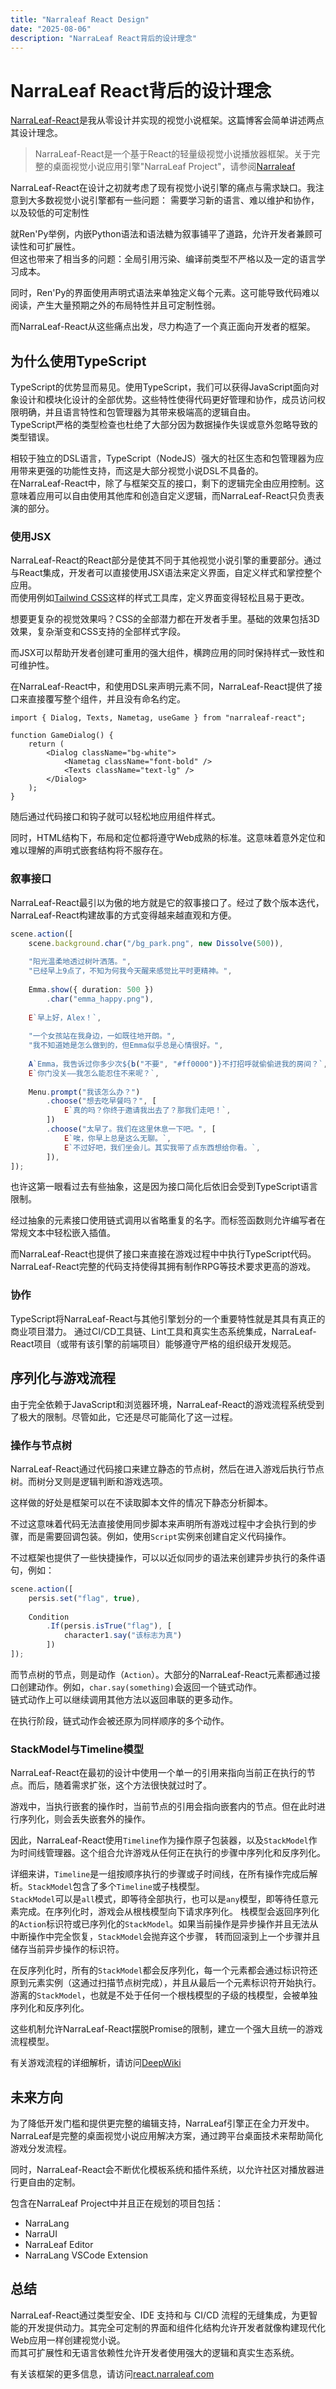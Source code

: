```yaml
---
title: "Narraleaf React Design"
date: "2025-08-06"
description: "NarraLeaf React背后的设计理念"
---
```


# NarraLeaf React背后的设计理念

[NarraLeaf-React](https://github.com/NarraLeaf/narraleaf-react)是我从零设计并实现的视觉小说框架。这篇博客会简单讲述两点其设计理念。

> NarraLeaf-React是一个基于React的轻量级视觉小说播放器框架。关于完整的桌面视觉小说应用引擎"NarraLeaf Project"，请参阅[Narraleaf](https://github.com/NarraLeaf/)

NarraLeaf-React在设计之初就考虑了现有视觉小说引擎的痛点与需求缺口。我注意到大多数视觉小说引擎都有一些问题：
需要学习新的语言、难以维护和协作，以及较低的可定制性

就Ren'Py举例，内嵌Python语法和语法糖为叙事铺平了道路，允许开发者兼顾可读性和可扩展性。  
但这也带来了相当多的问题：全局引用污染、编译前类型不严格以及一定的语言学习成本。

同时，Ren'Py的界面使用声明式语法来单独定义每个元素。这可能导致代码难以阅读，产生大量预期之外的布局特性并且可定制性弱。

而NarraLeaf-React从这些痛点出发，尽力构造了一个真正面向开发者的框架。

## 为什么使用TypeScript

TypeScript的优势显而易见。使用TypeScript，我们可以获得JavaScript面向对象设计和模块化设计的全部优势。这些特性使得代码更好管理和协作，成员访问权限明确，并且语言特性和包管理器为其带来极端高的逻辑自由。  
TypeScript严格的类型检查也杜绝了大部分因为数据操作失误或意外忽略导致的类型错误。

相较于独立的DSL语言，TypeScript（NodeJS）强大的社区生态和包管理器为应用带来更强的功能性支持，而这是大部分视觉小说DSL不具备的。  
在NarraLeaf-React中，除了与框架交互的接口，剩下的逻辑完全由应用控制。这意味着应用可以自由使用其他库和创造自定义逻辑，而NarraLeaf-React只负责表演的部分。

### 使用JSX

NarraLeaf-React的React部分是使其不同于其他视觉小说引擎的重要部分。通过与React集成，开发者可以直接使用JSX语法来定义界面，自定义样式和掌控整个应用。  
而使用例如[Tailwind CSS](https://tailwindcss.com/)这样的样式工具库，定义界面变得轻松且易于更改。  

想要更复杂的视觉效果吗？CSS的全部潜力都在开发者手里。基础的效果包括3D效果，复杂渐变和CSS支持的全部样式字段。

而JSX可以帮助开发者创建可重用的强大组件，横跨应用的同时保持样式一致性和可维护性。

在NarraLeaf-React中，和使用DSL来声明元素不同，NarraLeaf-React提供了接口来直接覆写整个组件，并且没有命名约定。

```tsx
import { Dialog, Texts, Nametag, useGame } from "narraleaf-react";

function GameDialog() {
    return (
        <Dialog className="bg-white">
            <Nametag className="font-bold" />
            <Texts className="text-lg" />
        </Dialog>
    );
}
```

随后通过代码接口和钩子就可以轻松地应用组件样式。

同时，HTML结构下，布局和定位都将遵守Web成熟的标准。这意味着意外定位和难以理解的声明式嵌套结构将不服存在。

### 叙事接口

NarraLeaf-React最引以为傲的地方就是它的叙事接口了。经过了数个版本迭代，NarraLeaf-React构建故事的方式变得越来越直观和方便。

```typescript
scene.action([
    scene.background.char("/bg_park.png", new Dissolve(500)),
    
    "阳光温柔地透过树叶洒落。",
    "已经早上9点了，不知为何我今天醒来感觉比平时更精神。",
    
    Emma.show({ duration: 500 })
        .char("emma_happy.png"),
    
    E`早上好，Alex！`,
    
    "一个女孩站在我身边，一如既往地开朗。",
    "我不知道她是怎么做到的，但Emma似乎总是心情很好。",
    
    A`Emma，我告诉过你多少次${b("不要", "#ff0000")}不打招呼就偷偷进我的房间？`,
    E`你门没关——我怎么能忍住不来呢？`,
    
    Menu.prompt("我该怎么办？")
        .choose("想去吃早餐吗？", [
            E`真的吗？你终于邀请我出去了？那我们走吧！`,
        ])
        .choose("太早了。我们在这里休息一下吧。", [
            E`唉，你早上总是这么无聊。`,
            E`不过好吧，我们坐会儿。其实我带了点东西想给你看。`,
        ]),
]);
```

也许这第一眼看过去有些抽象，这是因为接口简化后依旧会受到TypeScript语言限制。

经过抽象的元素接口使用链式调用以省略重复的名字。而标签函数则允许编写者在常规文本中轻松嵌入插值。

而NarraLeaf-React也提供了接口来直接在游戏过程中中执行TypeScript代码。  
NarraLeaf-React完整的代码支持使得其拥有制作RPG等技术要求更高的游戏。

### 协作

TypeScript将NarraLeaf-React与其他引擎划分的一个重要特性就是其具有真正的商业项目潜力。
通过CI/CD工具链、Lint工具和真实生态系统集成，NarraLeaf-React项目（或带有该引擎的前端项目）能够遵守严格的组织级开发规范。

## 序列化与游戏流程

由于完全依赖于JavaScript和浏览器环境，NarraLeaf-React的游戏流程系统受到了极大的限制。尽管如此，它还是尽可能简化了这一过程。

### 操作与节点树

NarraLeaf-React通过代码接口来建立静态的节点树，然后在进入游戏后执行节点树。而树分叉则是逻辑判断和游戏选项。

这样做的好处是框架可以在不读取脚本文件的情况下静态分析脚本。

不过这意味着代码无法直接使用同步脚本来声明所有游戏过程中才会执行到的步骤，而是需要回调包装。例如，使用`Script`实例来创建自定义代码操作。

不过框架也提供了一些快捷操作，可以以近似同步的语法来创建异步执行的条件语句，例如：  
```typescript
scene.action([
    persis.set("flag", true),
 
    Condition
        .If(persis.isTrue("flag"), [
            character1.say("该标志为真")
        ])
]);
```

而节点树的节点，则是动作（`Action`）。大部分的NarraLeaf-React元素都通过接口创建动作。例如，`char.say(something)`会返回一个链式动作。  
链式动作上可以继续调用其他方法以返回串联的更多动作。

在执行阶段，链式动作会被还原为同样顺序的多个动作。

### StackModel与Timeline模型

NarraLeaf-React在最初的设计中使用一个单一的引用来指向当前正在执行的节点。而后，随着需求扩张，这个方法很快就过时了。

游戏中，当执行嵌套的操作时，当前节点的引用会指向嵌套内的节点。但在此时进行序列化，则会丢失嵌套外的操作。

因此，NarraLeaf-React使用`Timeline`作为操作原子包装器，以及`StackModel`作为时间线管理器。这个组合允许游戏从任何正在执行的步骤中序列化和反序列化。

详细来讲，`Timeline`是一组按顺序执行的步骤或子时间线，在所有操作完成后解析。`StackModel`包含了多个`Timeline`或子栈模型。  
`StackModel`可以是`all`模式，即等待全部执行，也可以是`any`模型，即等待任意元素完成。在序列化时，游戏会从根栈模型向下请求序列化。
栈模型会返回序列化的`Action`标识符或已序列化的`StackModel`。如果当前操作是异步操作并且无法从中断操作中完全恢复，`StackModel`会抛弃这个步骤，
转而回滚到上一个步骤并且储存当前异步操作的标识符。

在反序列化时，所有的`StackModel`都会反序列化，每一个元素都会通过标识符还原到元素实例（这通过扫描节点树完成），并且从最后一个元素标识符开始执行。  
游离的`StackModel`，也就是不处于任何一个根栈模型的子级的栈模型，会被单独序列化和反序列化。

这些机制允许NarraLeaf-React摆脱Promise的限制，建立一个强大且统一的游戏流程模型。

有关游戏流程的详细解析，请访问[DeepWiki](https://deepwiki.com/NarraLeaf/narraleaf-react)

## 未来方向

为了降低开发门槛和提供更完整的编辑支持，NarraLeaf引擎正在全力开发中。NarraLeaf是完整的桌面视觉小说应用解决方案，通过跨平台桌面技术来帮助简化游戏分发流程。

同时，NarraLeaf-React会不断优化模板系统和插件系统，以允许社区对播放器进行更自由的定制。

包含在NarraLeaf Project中并且正在规划的项目包括：

- NarraLang
- NarraUI
- NarraLeaf Editor
- NarraLang VSCode Extension

## 总结

NarraLeaf-React通过类型安全、IDE 支持和与 CI/CD 流程的无缝集成，为更智能的开发提供动力。其完全可定制的界面和组件化结构允许开发者就像构建现代化Web应用一样创建视觉小说。  
而其可扩展性和无语言依赖性允许开发者使用强大的逻辑和真实生态系统。

有关该框架的更多信息，请访问[react.narraleaf.com](https://react.narraleaf.com/)

